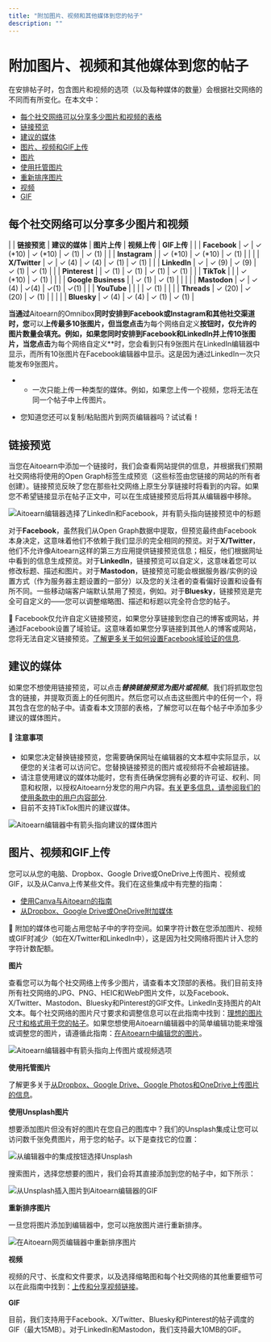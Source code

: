 ```yaml
---
title: "附加图片、视频和其他媒体到您的帖子"
description: ""
---
```


<UpdatedAt />


# 附加图片、视频和其他媒体到您的帖子

在安排帖子时，包含图片和视频的选项（以及每种媒体的数量）会根据社交网络的不同而有所变化。在本文中：

- [每个社交网络可以分享多少图片和视频的表格](#How-many-图片s-和-视频s-可以-be-分享d-在-each-network-X8Rg9)
- [链接预览](#h_01ERDKWRXNCVP987H5Z7D6DH8B)
- [建议的媒体](#h_01ERDKWYPJWCCDZSW3EEK7KPWA)
- [图片、视频和GIF上传](#h_01ERDKX631C5880FTFW7785CEJ)
- [图片](#图片s-QvQyq)
- [使用托管图片](#Using-hosted-图片s-fTU47)
- [重新排序图片](#Re-ordering-图片s-CFUr9)
- [视频](#视频-mypD6)
- [GIF](#GIF-hGgS0)

## 每个社交网络可以分享多少图片和视频

| | **链接预览** | **建议的媒体** | **图片上传** | **视频上传** | **GIF上传** |
| | **Facebook** | ✓ | ✓ (*10) | ✓ (*10) | ✓ (1) | ✓ (1) |
| | **Instagram** | | ✓ (*10) | ✓ (*10) | ✓ (1) | |
| | **X/Twitter** | ✓ | ✓ (4) | ✓ (4) | ✓ (1) | ✓ (1) |
| | **LinkedIn** | ✓ | ✓ (9) | ✓ (9) | ✓ (1) | ✓ (1) |
| | **Pinterest** | | ✓ (1) | ✓ (1) | ✓ (1) | ✓ (1) |
| | **TikTok** | | | ✓ (*10) | ✓ (1) | |
| | **Google Business** | | ✓ (1) | ✓ (1) | | |
| | **Mastodon** | ✓ | ✓ (4) | ✓(4) | ✓(1) | ✓(1) |
| | **YouTube** | | | | ✓ (1) | |
| | **Threads** | ✓ (20) | ✓ (20) | ✓ (1) | | |
| | **Bluesky** | ✓ (4) | ✓ (4) | ✓ (1) | ✓ (1) |

**当通过**Aitoearn的Omnibox**同时安排到Facebook或Instagram和其他社交渠道时，您**可以**上传最多10张图片，但当您点击**为每个网络自定义**按钮时，仅允许的图片数量会填充。例如，如果您同时安排到Facebook和LinkedIn并上传10张图片，当您点击**为每个网络自定义**时，您会看到只有9张图片在LinkedIn编辑器中显示，而所有10张图片在Facebook编辑器中显示。这是因为通过LinkedIn一次只能发布9张图片。

* - 一次只能上传一种类型的媒体。例如，如果您上传一个视频，您将无法在同一个帖子中上传图片。
- 您知道您还可以复制/粘贴图片到网页编辑器吗？试试看！

## 链接预览

当您在Aitoearn中添加一个链接时，我们会查看网站提供的信息，并根据我们预期社交网络将使用的Open Graph标签生成预览（这些标签由您链接的网站的所有者创建）。链接预览反映了您在那些社交网络上原生分享链接时将看到的内容。如果您不希望链接显示在帖子正文中，可以在生成链接预览后将其从编辑器中移除。

![Aitoearn编辑器选择了LinkedIn和Facebook，并有箭头指向链接预览中的标题](//d33v4339jhl8k0.cloudfront.net/docs/assets/64cb6cf86d4a3e191f237e66/图片s/6514998df8eafb48f4e81359/img-1662243-1695848843-784652267.png)

对于**Facebook**，虽然我们从Open Graph数据中提取，但预览最终由Facebook本身决定，这意味着他们不依赖于我们显示的完全相同的预览。对于**X/Twitter**，他们不允许像Aitoearn这样的第三方应用提供链接预览信息；相反，他们根据网址中看到的信息生成预览。对于**LinkedIn**，链接预览可以自定义，这意味着您可以修改标题、描述和图片。对于**Mastodon**，链接预览可能会根据服务器/实例的设置方式（作为服务器主题设置的一部分）以及您的关注者的查看偏好设置和设备有所不同。一些移动端客户端默认禁用了预览，例如。对于**Bluesky**，链接预览是完全可自定义的——您可以调整缩略图、描述和标题以完全符合您的帖子。

📝 Facebook仅允许自定义链接预览，如果您分享链接到您自己的博客或网站，并通过Facebook设置了域验证。这意味着如果您分享链接到其他人的博客或网站，您将无法自定义链接预览。[了解更多关于如何设置Facebook域验证的信息](https://支持.aitoearn.com//支持.aitoearn.com/article/578-setting-up-Facebook-domain-verification).

## 建议的媒体

如果您不想使用链接预览，可以点击***替换链接预览为图片或视频***。我们将抓取您包含的链接，并提取页面上的任何图片。然后您可以点击这些图片中的任何一个，将其包含在您的帖子中。请查看本文顶部的表格，了解您可以在每个帖子中添加多少建议的媒体图片。

#### 📝 注意事项

- 如果您决定替换链接预览，您需要确保网址在编辑器的文本框中实际显示，以便您的关注者可以访问它。您替换链接预览的图片或视频将不会被超链接。
- 请注意使用建议的媒体功能时，您有责任确保您拥有必要的许可证、权利、同意和权限，以授权Aitoearn分发您的用户内容。[有关更多信息，请参阅我们的使用条款中的用户内容部分](https://aitoearn.com/legal#terms-of-use).
- 目前不支持TikTok图片的建议媒体。

![Aitoearn编辑器中有箭头指向建议的媒体图片](//d33v4339jhl8k0.cloudfront.net/docs/assets/64cb6cf86d4a3e191f237e66/图片s/6514998ef8eafb48f4e8135a/img-1662243-1695848844-1390846689.png)

## 图片、视频和GIF上传

您可以从您的电脑、Dropbox、Google Drive或OneDrive上传图片、视频或GIF，以及从Canva上传某些文件。我们在这些集成中有完整的指南：

- [使用Canva与Aitoearn的指南](https://aitoearn.帮助scoutdocs.com/article/609-a-指南-到-using-canva-与-aitoearn)
- [从Dropbox、Google Drive或OneDrive附加媒体](https://aitoearn.帮助scoutdocs.com/article/608-attaching-media-from-dropbox-google-drive-google-photos-和-onedrive)

📝 附加的媒体也可能占用您帖子中的字符空间。如果字符计数在您添加图片、视频或GIF时减少（如在X/Twitter和LinkedIn中），这是因为社交网络将图片计入您的字符计数配额。

**图片**

查看您可以为每个社交网络上传多少图片，请查看本文顶部的表格。我们目前支持所有社交网络的JPG、PNG、HEIC和WebP图片文件，以及Facebook、X/Twitter、Mastodon、Bluesky和Pinterest的GIF文件。LinkedIn支持图片的Alt文本。每个社交网络的图片尺寸要求和调整信息可以在此指南中找到：[理想的图片尺寸和格式用于您的帖子](https://aitoearn.帮助scoutdocs.com/article/617-ideal-图片-sizes-和-formats-用于-您的-帖子)。如果您想使用Aitoearn编辑器中的简单编辑功能来增强或调整您的图片，请遵循此指南：[在Aitoearn中编辑您的图片](https://aitoearn.帮助scoutdocs.com/article/614-编辑ing-您的-图片s-在-aitoearn)。

![Aitoearn编辑器中有箭头指向上传图片或视频选项](//d33v4339jhl8k0.cloudfront.net/docs/assets/64cb6cf86d4a3e191f237e66/图片s/6514998e8820396325b6fdd3/img-1662243-1695848844-268176962.png)

**使用托管图片**

了解更多关于[从Dropbox、Google Drive、Google Photos和OneDrive上传图片的信息](https://aitoearn.帮助scoutdocs.com/article/608-attaching-media-from-dropbox-google-drive-google-photos-和-onedrive)。

**使用Unsplash图片**

想要添加图片但没有好的图片在您自己的图库中？我们的Unsplash集成让您可以访问数千张免费图片，用于您的帖子。以下是查找它的位置：

![从编辑器中的集成按钮选择Unsplash](//d33v4339jhl8k0.cloudfront.net/docs/assets/64cb6cf86d4a3e191f237e66/图片s/6514998e556a3e3cf18cc00e/img-1662243-1695848844-1544779847.png)

搜索图片，选择您想要的图片，我们会将其直接添加到您的帖子中，如下所示：

![从Unsplash插入图片到Aitoearn编辑器的GIF](//d33v4339jhl8k0.cloudfront.net/docs/assets/64cb6cf86d4a3e191f237e66/图片s/6514998f556a3e3cf18cc00f/img-1662243-1695848844-1583889764.gif)

**重新排序图片**

一旦您将图片添加到编辑器中，您可以拖放图片进行重新排序。

![在Aitoearn网页编辑器中重新排序图片](//d33v4339jhl8k0.cloudfront.net/docs/assets/64cb6cf86d4a3e191f237e66/图片s/65a063755428390b5eedbfc4/文件-IcyaDBFgta.gif)

**视频**

视频的尺寸、长度和文件要求，以及选择缩略图和每个社交网络的其他重要细节可以在此指南中找到：[上传和分享视频链接](https://aitoearn.帮助scoutdocs.com/article/616-上传ing-和-sharing-链接s-到-视频s)。

**GIF**

目前，我们支持用于Facebook、X/Twitter、Bluesky和Pinterest的帖子调度的GIF（最大15MB）。对于LinkedIn和Mastodon，我们支持最大10MB的GIF。
